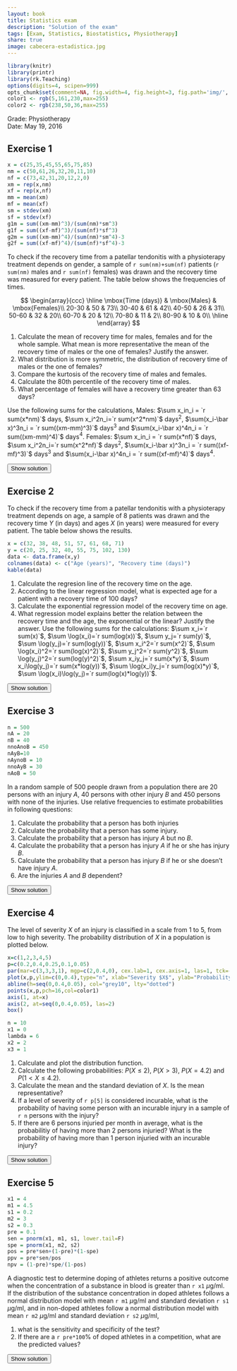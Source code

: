 ```yaml
---
layout: book
title: Statistics exam
description: "Solution of the exam"
tags: [Exam, Statistics, Biostatistics, Physiotherapy]
share: true
image: cabecera-estadistica.jpg
---
```


```r
library(knitr)
library(printr)
library(rk.Teaching)
options(digits=4, scipen=999)
opts_chunk$set(comment=NA, fig.width=4, fig.height=3, fig.path='img/', fig.align="center", dev="svg", digits=4, echo=FALSE, warning=FALSE, message=FALSE)
color1 <- rgb(5,161,230,max=255)
color2 <- rgb(238,50,36,max=255)
```

Grade: Physiotherapy  
Date: May 19, 2016 

## Exercise 1
```r
x = c(25,35,45,55,65,75,85)
nm = c(50,61,26,32,20,11,10)
nf = c(73,42,31,20,12,2,0)
xm = rep(x,nm)
xf = rep(x,nf)
mm = mean(xm)
mf = mean(xf)
sm = stdev(xm)
sf = stdev(xf)
g1m = sum((xm-mm)^3)/(sum(nm)*sm^3)
g1f = sum((xf-mf)^3)/(sum(nf)*sf^3)
g2m = sum((xm-mm)^4)/(sum(nm)*sm^4)-3
g2f = sum((xf-mf)^4)/(sum(nf)*sf^4)-3
```

To check if the recovery time from a patellar tendonitis with a physioterapy treatment depends on gender, a sample of `r sum(nm)+sum(nf)` patients (`r sum(nm)` males and `r sum(nf)` females) was drawn and the recovery time was measured for every patient. The table below shows the frequencies of times. 

$$
\begin{array}{ccc}
\hline
\mbox{Time (days)} & \mbox{Males} & \mbox{Females}\\
20-30 & 50 & 73\\
30-40 & 61 & 42\\
40-50 & 26 & 31\\
50-60 & 32 & 20\\
60-70 & 20 & 12\\
70-80 & 11 & 2\\
80-90 & 10 & 0\\
\hline
\end{array}
$$
 
1. Calculate the mean of recovery time for males, females and for the whole sample. What mean is more representative the mean of the recovery time of males or the one of females? Justify the answer. 
2. What distribution is more symmetric, the distribution of recovery time of males or the one of females?
3. Compare the kurtosis of the recovery time of males and females. 
4. Calculate the 80th percentile of the recovery time of males. 
5. What percentage of females will have a recovery time greater than 63 days?

Use the following sums for the calculations,
Males: $\sum x_in_i = `r sum(x*nm)`$ days, $\sum x_i^2n_i=`r sum(x^2*nm)`$ days$^2$, $\sum(x_i-\bar x)^3n_i = `r sum((xm-mm)^3)`$ days$^3$ and $\sum(x_i-\bar x)^4n_i = `r sum((xm-mm)^4)`$ days$^4$.
Females: $\sum x_in_i = `r sum(x*nf)`$ days, $\sum x_i^2n_i=`r sum(x^2*nf)`$ days$^2$, $\sum(x_i-\bar x)^3n_i = `r sum((xf-mf)^3)`$ days$^3$ and $\sum(x_i-\bar x)^4n_i = `r sum((xf-mf)^4)`$ days$^4$.

<div><button class="solution">Show solution</button></div>
<div id="solution" style="display: none">
1. Males: $\bar x_m=`r mm`$ days, $s^2_m=`r variance(xm)`$ days$^2$, $s_m=`r sm`$ days and $cv_m=`r sm/mm`$. <br/>
Females: $\bar x_f=`r mf`$ days, $s^2_f=`r variance(xf)`$ days$^2$, $s_f=`r sf`$ days and $cv_f=`r sf/mf`$. <br/>
Thus, is more representative the mean of females. <br/>
2. $g_{1m}=`r g1m`$ and  $g_{1f}=`r g1f`$. Thus, both distributions are right-skewed but is more symmetric the distribution of males. <br/>
3. $g_{2m}=`r g2m`$ and  $g_{2f}=`r g2f`$. Thus, both distributions are platykurtic, but the disribution of males is flatter. <br/>
4. $P_{80}=59.7041$ days. <br/>
5. $16.68\%$.
</div>


## Exercise 2
To check if the recovery time from a patellar tendonitis with a physioterapy treatment depends on age, a sample of 8 patients was drawn and the recovery time $Y$ (in days) and ages $X$ (in years) were measured for every patient. The table below shows the results.
```r
x = c(32, 38, 48, 51, 57, 61, 68, 71)
y = c(20, 25, 32, 40, 55, 75, 102, 130)
data <- data.frame(x,y)
colnames(data) <- c("Age (years)", "Recovery time (days)")
kable(data)
```

1. Calculate the regresion line of the recovery time on the age. 
2. According to the linear regression model, what is expected age for a patient with a recovery time of 100 days? 
3. Calculate the exponential regression model of the recovery time on age. 
4. What regression model explains better the relation between the recovery time and the age, the exponential or the linear? Justify the answer. 
Use the following sums for the calculations:
$\sum x_i=`r sum(x)`$, $\sum \log(x_i)=`r sum(log(x))`$, $\sum y_j=`r sum(y)`$, $\sum \log(y_j)=`r sum(log(y))`$,
$\sum x_i^2=`r sum(x^2)`$, $\sum \log(x_i)^2=`r sum(log(x)^2)`$, $\sum y_j^2=`r sum(y^2)`$, $\sum \log(y_j)^2=`r sum(log(y)^2)`$,
$\sum x_iy_j=`r sum(x*y)`$, $\sum x_i\log(y_j)=`r sum(x*log(y))`$, $\sum \log(x_i)y_j=`r sum(log(x)*y)`$, $\sum \log(x_i)\log(y_j)=`r sum(log(x)*log(y))`$.

<div><button class="solution">Show solution</button></div>
<div id="solution" style="display: none">
```r
m <- lm(y~x)
c <- coefficients(m)
```
1. Linear model<br/>
$\bar x=`r mean(x)`$ years, $s_x^2=`r variance(x)`$ years$^2$. <br/>
$\bar y=`r mean(y)`$ days, $s_y^2=`r variance(y)`$ days$^2$. <br/>
$s_{xy}=`r covariance(x,y)`$ years$\cdot$days. <br/>
Regression line of recovery time on age: $y=`r c[1]` + `r c[2]`x$. <br/>
```r
m2 <- lm(x~y)
c <- coefficients(m2)
```

2. $`r c[1]+c[2]*100`$ years. <br/>
```r
z <- log(y)
m3 <- lm(z~x)
c <- coefficients(m3)
```
3. Exponential model<br/>
$\overline{\log(y)}=`r mean(z)`$ log(days), $s_{\log(y)}^2=`r variance(z)`$ log(days)$^2$. <br/>
$s_{x\log(y)}=`r covariance(x,z)`$ years$\cdot$log(days). <br/>
Exponential model of recovery time on age: $y=e^{`r c[1]` + `r c[2]`x}$. <br/>
4. Linear coefficient of determination $r^2=`r summary(m)$r.squared`$. <br/>
Exponential coefficient of determination $r^2=`r summary(m3)$r.squared`$. <br/>
So the exponential model fits better.
</div>

## Exercise 3
```r
n = 500
nA = 20
nB = 40
nnoAnoB = 450
nAyB=10
nAynoB = 10
nnoAyB = 30
nAoB = 50
```

In a random sample of 500 people drawn from a population there are 20 persons with an injury $A$, 40 persons with other injury $B$ and 450 persons with none of the injuries.
Use relative frequencies to estimate probabilities in following questions:

1. Calculate the probability that a person has both injuries
2. Calculate the probability that a person has some injury.
3. Calculate the probability that a person has injury $A$ but no $B$.
4. Calculate the probability that a person has injury $A$ if he or she has injury $B$.
5. Calculate the probability that a person has injury $B$ if he or she doesn't have injury $A$.
6. Are the injuries $A$ and $B$ dependent?

<div><button class="solution">Show solution</button></div>
<div id="solution" style="display: none">
1. $P(A\cap B) = `r nAyB/n`$. <br/>
2. $P(A\cup B) = `r nAoB/n`$. <br/>
3. $P(A-B) = `r nAynoB/n`$. <br/>
4. $P(A|B) = `r nAyB/nB`$. <br/>
5. $P(B|\bar A) = `r nnoAyB/(n-nA)`$. <br/>
6. The injuries are dependent. 
</div>

## Exercise 4
The level of severity $X$ of an injury is classified in a scale from 1 to 5, from low to high severity.
The probability distribution of $X$ in a population is plotted below. 

```r
x=c(1,2,3,4,5)
p=c(0.2,0.4,0.25,0.1,0.05)
par(mar=c(3,3,3,1), mgp=c(2,0.4,0), cex.lab=1, cex.axis=1, las=1, tck=-0.02)
plot(x,p,ylim=c(0,0.4),type="n", xlab="Severity $X$", ylab="Probability $f(x)$", axes=FALSE)
abline(h=seq(0,0.4,0.05), col="grey10", lty="dotted")
points(x,p,pch=16,col=color1)
axis(1, at=x)
axis(2, at=seq(0,0.4,0.05), las=2)
box()
```
```r
n = 10
x1 = 0
lambda = 6
x2 = 2
x3 = 1
```

1. Calculate and plot the distribution function.
2. Calculate the following probabilities: $P(X\leq 2)$, $P(X>3)$, $P(X=4.2)$ and $P(1<X\leq 4.2)$.
3. Calculate the mean and the standard deviation of $X$. Is the mean representative?
4. If a level of severity of `r p[5]` is considered incurable, what is the probability of having some person with an incurable injury in a sample of `r n` persons with the injury?
5. If there are 6 persons injuried per month in average, what is the probabilitiy of having more than 2 persons injuried? What is the probability of having more than 1 person injuried with an incurable injury?

<div><button class="solution">Show solution</button></div>
<div id="solution" style="display: none">
1. $$F(x) = 
\begin{cases}
0 & \mbox{if } x<1\\
0.2 & \mbox{if } 1\leq x< 2\\
0.6 & \mbox{if } 2\leq x< 3\\
0.85 & \mbox{if } 3\leq x< 4\\
0.95 & \mbox{if } 4\leq x< 5\\
1 & \mbox{if } x\geq 5
\end{cases}
$$
```r
y=c(1,1,2,2,3,3,4,4,5,5)
p1=c(0,0.2,0.2,0.6,0.6,0.85,0.85,0.95,0.95,1)
par(mar=c(3,3,3,1), mgp=c(2,0.4,0), cex.lab=1, cex.axis=1, las=1, tck=-0.02)
plot(y,p1,ylim=c(0,1.1),type="n", xlab="Severity $X$", ylab="Probability $f(x)$", axes=FALSE)
abline(h=seq(0,1,0.1), col="grey10", lty="dotted")
lines(y,p1,col=color1)
axis(1, at=x)
axis(2, at=seq(0,1,0.1), las=2)
box()
```
2. $P(X\leq 2)=0.6$, $P(X>3)=0.15$, $P(X=4.2)=0$, $P(1<X\leq 4.2)=0.75$ <br/>
```r
m = sum(x*p)
s =  sqrt(sum(x^2*p)-m^2)
```
3. $\mu = `r m`$ and $s=`r s`$. The mean is moderately representative because $cv=`r s/m`$. <br/>
4. Naming $X$ to the number of persons having an incurable injury in a sample of 10 persons with the injury, $P(X\geq `r x1+1`)=`r pbinom(x1,n,p[5],lower.tail=F)`$. <br/>
5. Naming $Y$ to the number of persons injuried in a month, $P(T>`r x2`)=`r ppois(x2,lambda,lower.tail=F)`$. <br/>
Naming $Z$ to the number of persons injuried with an incurable injury in an month, $P(T>`r x3`)=`r ppois(x3,lambda*p[5],lower.tail=F)`$. </div>

## Exercise 5
```r
x1 = 4
m1 = 4.5
s1 = 0.2
m2 = 3
s2 = 0.3
pre = 0.1
sen = pnorm(x1, m1, s1, lower.tail=F)
spe = pnorm(x1, m2, s2)
pos = pre*sen+(1-pre)*(1-spe)
ppv = pre*sen/pos
npv = (1-pre)*spe/(1-pos)
```

A diagnostic test to determine doping of athletes returns a positive outcome when the concentration of a substance in blood is greater than `r x1` $\mu$g/ml. If the distribution of the substance concentration in doped athletes follows a normal distribution model with mean `r m1` $\mu$g/ml and standard deviation `r s1` $\mu$g/ml, and in non-doped athletes follow a normal distribution model with mean `r m2` $\mu$g/ml and standard deviation `r s2` $\mu$g/ml,

1.  what is the sensitivity and specificity of the test?
2.  If there are a `r pre*100`% of doped athletes in a competition, what are the predicted values?

<div><button class="solution">Show solution</button></div>
<div id="solution" style="display: none">
Naming $D$ to the event of being doped, $X$ to the concentration in doped athletes and $Y$ to the concentration in non-doped athletes, <br/>
1. Sensitivity $P(+\vert D) = P(X>`r x1`)=`r sen`$ and specificity $P(-\vert \bar D)=P(Y<`r x1`)=`r spe`$ <br/>
2. PPV $P(D\vert +) = `r ppv`$ and NPV $P(\bar D\vert -) = `r npv`$
</div>

